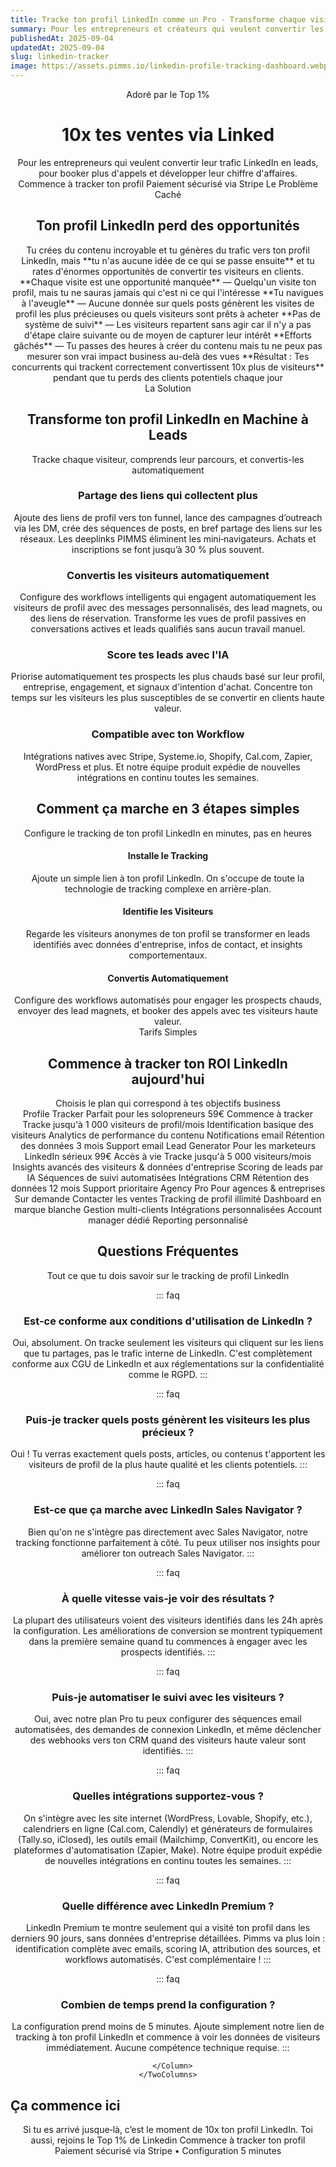 ```yaml
---
title: Tracke ton profil LinkedIn comme un Pro - Transforme chaque visite en business
summary: Pour les entrepreneurs et créateurs qui veulent convertir les visiteurs de leur profil LinkedIn en leads qualifiés, booker plus d'appels et développer leur chiffre d'affaires.
publishedAt: 2025-09-04
updatedAt: 2025-09-04
slug: linkedin-tracker
image: https://assets.pimms.io/linkedin-profile-tracking-dashboard.webp
---
```


<Header />

<Slide size="xs" noPadding noOverflow>
  <Avatars>Adoré par le Top 1%</Avatars>
  <Hero>
    <H1><Primary>10x</Primary> tes ventes via <Primary>Linked</Primary><InlineLogo src="/static/symbols/deeplinks/linkedin.svg" alt="LinkedIn" className="h-10 md:h-14 lg:h-15 ml-1 md:ml-2 lg:ml-3 mb-2 md:mb-3 lg:mb-4 rotate-[-3deg]" /></H1>
    <Summary>Pour les entrepreneurs qui veulent convertir leur trafic LinkedIn en leads, pour booker plus d'appels et développer leur chiffre d'affaires.</Summary>
  </Hero>
  <AnimatedCentered noPadding>
    <CtaButton href="/api/pay?id=9B66oG2VvcYq3STaGmc7u07"><SwapRotate>Commence à tracker ton profil</SwapRotate></CtaButton>
    <CtaBottomText><FaCreditCard /> Paiement sécurisé via Stripe</CtaBottomText>
    <HideOnMobile><HeroBenefits /></HideOnMobile>
  </AnimatedCentered>
    <BlurFade direction="top">
    <HeroRibbon />
  </BlurFade>
</Slide>

<Slide id="problem">
  <Centered>
    <Label variant="problem">Le Problème Caché</Label>
    <H2>Ton profil LinkedIn <Primary>perd des opportunités</Primary></H2>
  </Centered>
  
  <Section variant="card">
    <Text size="lg">Tu crées du contenu incroyable et tu génères du trafic vers ton profil LinkedIn, mais **tu n'as aucune idée de ce qui se passe ensuite** et tu rates d'énormes opportunités de convertir tes visiteurs en clients.</Text>
    <List>
      <Item variant="problem">**Chaque visite est une opportunité manquée** — Quelqu'un visite ton profil, mais tu ne sauras jamais qui c'est ni ce qui l'intéresse</Item>
      <Item variant="problem">**Tu navigues à l'aveugle** — Aucune donnée sur quels posts génèrent les visites de profil les plus précieuses ou quels visiteurs sont prêts à acheter</Item>
      <Item variant="problem">**Pas de système de suivi** — Les visiteurs repartent sans agir car il n'y a pas d'étape claire suivante ou de moyen de capturer leur intérêt</Item>
      <Item variant="problem">**Efforts gâchés** — Tu passes des heures à créer du contenu mais tu ne peux pas mesurer son vrai impact business au-delà des vues</Item>
      <Item variant="problem">**Résultat : Tes concurrents qui trackent correctement convertissent 10x plus de visiteurs** pendant que tu perds des clients potentiels chaque jour</Item>
    </List>
  </Section>
</Slide>

<Slide id="solution">
  <BlurFade direction="up" inView>
    <Centered>
      <Label variant="default">La Solution</Label>
      <H2>Transforme ton profil LinkedIn en <TitleIcon variant="h2" icon="cash" /> <Primary>Machine à Leads</Primary></H2>
      <Text size="lg">Tracke chaque visiteur, comprends leur parcours, et convertis-les automatiquement</Text>
    </Centered>
  </BlurFade>

  <Section margin="sm">
    <TwoColumns ratio="1-1" variant="card" background="subtle">
      <Column span={1} order="text">
        <BlurFade direction="left" delay={0.2} inView>
          <H3>Partage des liens qui <TextHighlight color="green">collectent plus</TextHighlight></H3>
          <Text>Ajoute des liens de profil vers ton funnel, lance des campagnes d’outreach via les DM, crée des séquences de posts, en bref partage des liens sur les réseaux.</Text>
          <Text>Les deeplinks PIMMS éliminent les mini‑navigateurs. Achats et inscriptions se font jusqu’à <Stronger className="text-vibrant-green">30 % plus souvent</Stronger>.</Text>
        </BlurFade>
      </Column>
      <Column span={1} order="visual">
        <BlurFade direction="right" inView>
          <ConversionFlipCard />
        </BlurFade>
      </Column>
    </TwoColumns>
  </Section>

  <Section margin="sm">
    <TwoColumns ratio="1-1" variant="card" background="subtle" noPadding>
      <Column span={1} order="text">
        <BlurFade direction="left" inView>
          <div className="pt-12 md:py-12">
            <H3>Convertis les visiteurs <TextHighlight color="blue">automatiquement</TextHighlight></H3>
            <Text>Configure des workflows intelligents qui engagent automatiquement les visiteurs de profil avec des messages personnalisés, des lead magnets, ou des liens de réservation.</Text>
            <Text>Transforme les vues de profil passives en conversations actives et leads qualifiés sans aucun travail manuel.</Text>
          </div>
        </BlurFade>
      </Column>
      <Column span={1} order="visual" noPadding position="start">
        <BlurFade direction="right" delay={0.2} inView>
          <AvatarFunnel />
        </BlurFade>
      </Column>
    </TwoColumns>
  </Section>

  <Section margin="sm">
    <TwoColumns ratio="1-1" variant="card" background="subtle">
      <Column span={1} order="text">
        <BlurFade direction="left" inView>
          <H3>Score tes leads avec l'<TextHighlight color="orange">IA</TextHighlight></H3>
          <Text>Priorise automatiquement tes prospects les plus chauds basé sur leur profil, entreprise, engagement, et signaux d'intention d'achat.</Text>
          <Text>Concentre ton temps sur les visiteurs les plus susceptibles de se convertir en clients haute valeur.</Text>
        </BlurFade>
      </Column>
      <Column span={1} order="visual">
        <BlurFade direction="right" delay={0.2} inView>
          <LeadScoringAnimatedList />
        </BlurFade>
      </Column>
    </TwoColumns>
  </Section>

  <Section margin="sm">
    <TwoColumns ratio="1-1" variant="card" background="subtle">
      <Column span={1} order="text">
        <BlurFade direction="left" inView>
          <H3>Compatible avec ton <TextHighlight color="blue">Workflow</TextHighlight></H3>
          <Text>Intégrations natives avec Stripe, Systeme.io, Shopify, Cal.com, Zapier, WordPress et plus.</Text>
          <Text>Et notre équipe produit expédie de nouvelles intégrations en continu toutes les semaines.</Text>
        </BlurFade>
      </Column>
      <Column span={1} order="visual">
        <BlurFade direction="right" inView>
          <IntegrationsGrid />
        </BlurFade>
      </Column>
    </TwoColumns>
  </Section>
</Slide>

<Slide id="how-it-works">
  <BlurFade direction="up" inView>
    <Centered>
      <H2>Comment ça marche en <TitleIcon variant="h2" icon="minutes" /> <Primary>3 étapes simples</Primary></H2>
      <Text size="lg">Configure le tracking de ton profil LinkedIn en minutes, pas en heures</Text>
    </Centered>
  </BlurFade>

  <Section variant="card" background="grid">
    <List layout="horizontal">
      <BlurFade direction="up" delay={0.1} inView>
        <FeatureCard variant="fancy">
          <IconBox icon="share" />
          <H4>Installe le Tracking</H4>
          <Text>Ajoute un simple lien à ton profil LinkedIn. On s'occupe de toute la technologie de tracking complexe en arrière-plan.</Text>
        </FeatureCard>
      </BlurFade>
      <BlurFade direction="up" delay={0.2} inView>
        <FeatureCard variant="fancy">
          <IconBox icon="target" />
          <H4>Identifie les Visiteurs</H4>
          <Text>Regarde les visiteurs anonymes de ton profil se transformer en leads identifiés avec données d'entreprise, infos de contact, et insights comportementaux.</Text>
        </FeatureCard>
      </BlurFade>
      <BlurFade direction="up" delay={0.3} inView>
        <FeatureCard variant="fancy">
          <IconBox icon="cash" />
          <H4>Convertis Automatiquement</H4>
          <Text>Configure des workflows automatisés pour engager les prospects chauds, envoyer des lead magnets, et booker des appels avec tes visiteurs haute valeur.</Text>
        </FeatureCard>
      </BlurFade>
    </List>
  </Section>
</Slide>

<Slide id="social-proof">
  <StylizedTestimonials />
</Slide>

<Slide variant="secondary" id="pricing">
  <BlurFade direction="up" inView>
    <Centered>
      <Label variant="default">Tarifs Simples</Label>
      <H2>Commence à tracker ton <TitleIcon variant="h2" icon="pricing" /> <Primary>ROI LinkedIn</Primary> aujourd'hui</H2>
      <Text size="lg">Choisis le plan qui correspond à tes objectifs business</Text>
    </Centered>
  </BlurFade>
  
  <Section>
    <TwoColumns ratio="1-1-1">
      <Column span={1}>
        <BlurFade direction="left" delay={0.1} inView>
          <PricingCard variant="starter">
            <PricingHeader>
              <PricingTitleGroup>
                <PricingTitle variant="starter">Profile Tracker</PricingTitle>
                <PricingSubtitle variant="starter">Parfait pour les solopreneurs</PricingSubtitle>
              </PricingTitleGroup>
              <PricingPrice variant="starter">59€</PricingPrice>
              <PricingCta href="/api/pay?id=5kAeWJ8Q2f0O1e8dQS" variant="starter"><SwapRotate>Commence à tracker</SwapRotate></PricingCta>
            </PricingHeader>
            <PricingFeatures title="Tracking de Profil Essentiel" variant="starter">
              <PricingFeature variant="starter">Tracke jusqu'à 1 000 visiteurs de profil/mois</PricingFeature>
              <PricingFeature variant="starter">Identification basique des visiteurs</PricingFeature>
              <PricingFeature variant="starter">Analytics de performance du contenu</PricingFeature>
              <PricingFeature variant="starter">Notifications email</PricingFeature>
              <PricingFeature variant="starter">Rétention des données 3 mois</PricingFeature>
              <PricingFeature variant="starter">Support email</PricingFeature>
            </PricingFeatures>
          </PricingCard>
        </BlurFade>
      </Column>
      <Column span={1}>
        <BlurFade direction="right" delay={0.2} inView>
          <PricingCard variant="pro">
            <PricingHeader>
              <PricingTitleGroup>
                <PricingTitle variant="pro">Lead Generator</PricingTitle>
                <PricingSubtitle variant="pro">Pour les marketeurs LinkedIn sérieux</PricingSubtitle>
              </PricingTitleGroup>
              <PricingPrice variant="pro">99€</PricingPrice>
              <PricingCta href="/api/pay?id=9B66oG2VvcYq3STaGmc7u07" variant="pro"><SwapRotate>Accès à vie</SwapRotate></PricingCta>
            </PricingHeader>
            <PricingFeatures title="Tout dans Profile Tracker, Plus :" variant="pro">
              <PricingFeature variant="pro">Tracke jusqu'à 5 000 visiteurs/mois</PricingFeature>
              <PricingFeature variant="pro">Insights avancés des visiteurs & données d'entreprise</PricingFeature>
              <PricingFeature variant="pro">Scoring de leads par IA</PricingFeature>
              <PricingFeature variant="pro">Séquences de suivi automatisées</PricingFeature>
              <PricingFeature variant="pro">Intégrations CRM</PricingFeature>
              <PricingFeature variant="pro">Rétention des données 12 mois</PricingFeature>
              <PricingFeature variant="pro">Support prioritaire</PricingFeature>
            </PricingFeatures>
          </PricingCard>
        </BlurFade>
      </Column>
      <Column span={1}>
        <BlurFade direction="right" delay={0.3} inView>
          <PricingCard variant="business">
            <PricingHeader>
              <PricingTitleGroup className="lg:min-h-[144px] xl:min-h-[101px]">
                <PricingTitle variant="business">Agency Pro</PricingTitle>
                <PricingSubtitle variant="business">Pour agences & entreprises</PricingSubtitle>
              </PricingTitleGroup>
              <PricingPrice variant="business">Sur demande</PricingPrice>
              <PricingCta variant="business"><SwapRotate>Contacter les ventes</SwapRotate></PricingCta>
            </PricingHeader>
            <PricingFeatures title="Tout dans Lead Generator, Plus :" variant="business">
              <PricingFeature variant="business">Tracking de profil illimité</PricingFeature>
              <PricingFeature variant="business">Dashboard en marque blanche</PricingFeature>
              <PricingFeature variant="business">Gestion multi-clients</PricingFeature>
              <PricingFeature variant="business">Intégrations personnalisées</PricingFeature>
              <PricingFeature variant="business">Account manager dédié</PricingFeature>
              <PricingFeature variant="business">Reporting personnalisé</PricingFeature>
            </PricingFeatures>
          </PricingCard>
        </BlurFade>
      </Column>
    </TwoColumns>
  </Section>
</Slide>

<Slide>
  <BlurFade direction="up" inView>
    <Centered>
      <H2>Questions <TitleIcon variant="h2" icon="questions" /> <Primary>Fréquentes</Primary></H2>
      <Text size="lg">Tout ce que tu dois savoir sur le tracking de profil LinkedIn</Text>
    </Centered>
  </BlurFade>
  
  <Section>
    <TwoColumns ratio="1-2">
      <Column span={1}>
        <ContactSidebar />
      </Column>
      <Column span={2}>

::: faq
### Est-ce conforme aux conditions d'utilisation de LinkedIn ?
Oui, absolument. On tracke seulement les visiteurs qui cliquent sur les liens que tu partages, pas le trafic interne de LinkedIn. C'est complètement conforme aux CGU de LinkedIn et aux réglementations sur la confidentialité comme le RGPD.
:::

::: faq
### Puis-je tracker quels posts génèrent les visiteurs les plus précieux ?
Oui ! Tu verras exactement quels posts, articles, ou contenus t'apportent les visiteurs de profil de la plus haute qualité et les clients potentiels.
:::

::: faq
### Est-ce que ça marche avec LinkedIn Sales Navigator ?
Bien qu'on ne s'intègre pas directement avec Sales Navigator, notre tracking fonctionne parfaitement à côté. Tu peux utiliser nos insights pour améliorer ton outreach Sales Navigator.
:::

::: faq
### À quelle vitesse vais-je voir des résultats ?
La plupart des utilisateurs voient des visiteurs identifiés dans les 24h après la configuration. Les améliorations de conversion se montrent typiquement dans la première semaine quand tu commences à engager avec les prospects identifiés.
:::

::: faq
### Puis-je automatiser le suivi avec les visiteurs ?
Oui, avec notre plan Pro tu peux configurer des séquences email automatisées, des demandes de connexion LinkedIn, et même déclencher des webhooks vers ton CRM quand des visiteurs haute valeur sont identifiés.
:::

::: faq
### Quelles intégrations supportez-vous ?
On s'intègre avec les site internet (WordPress, Lovable, Shopify, etc.), calendriers en ligne (Cal.com, Calendly) et générateurs de formulaires (Tally.so, iClosed), les outils email (Mailchimp, ConvertKit), ou encore les plateformes d'automatisation (Zapier, Make). Notre équipe produit expédie de nouvelles intégrations en continu toutes les semaines.
:::

::: faq
### Quelle différence avec LinkedIn Premium ?
LinkedIn Premium te montre seulement qui a visité ton profil dans les derniers 90 jours, sans données d'entreprise détaillées. Pimms va plus loin : identification complète avec emails, scoring IA, attribution des sources, et workflows automatisés. C'est complémentaire !
:::

::: faq
### Combien de temps prend la configuration ?
La configuration prend moins de 5 minutes. Ajoute simplement notre lien de tracking à ton profil LinkedIn et commence à voir les données de visiteurs immédiatement. Aucune compétence technique requise.
:::

      </Column>
    </TwoColumns>
  </Section>
</Slide>

<Slide variant="primary" id="cta">
  <Section variant="branded">
    <TwoColumns ratio="1-1">
      <Column span={1} order="text">
        <BlurFade direction="left" inView>
          <H2 align="left" variant="white">Ça commence ici</H2>
          <Text size="lg" variant="white">Si tu es arrivé jusque‑là, c’est le moment de 10x ton profil LinkedIn. Toi aussi, rejoins le Top 1% de Linkedin</Text>
          <CtaButton href="/api/pay?id=9B66oG2VvcYq3STaGmc7u07" variant="inverse"><SwapRotate>Commence à tracker ton profil</SwapRotate></CtaButton>
          <CtaBottomText variant="white">Paiement sécurisé via Stripe • Configuration 5 minutes</CtaBottomText>
        </BlurFade>
      </Column>
      <Column span={1} order="text">
        <BlurFade direction="right" delay={0.2} inView>
          <BouncingImages />
        </BlurFade>
      </Column>
    </TwoColumns>
  </Section>
</Slide>

<Footer />
